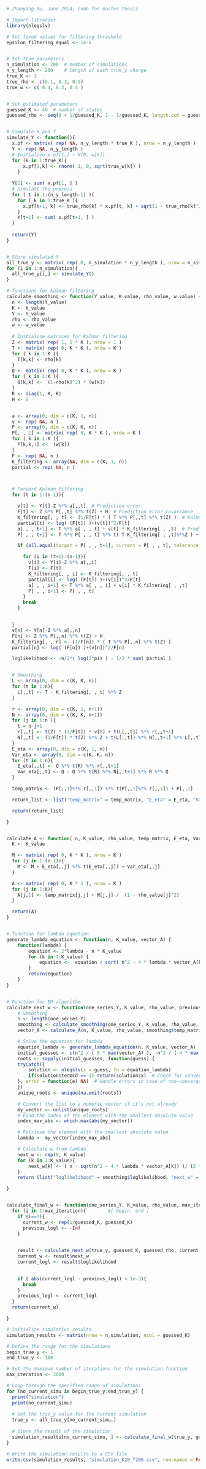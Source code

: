 

```r
# Zhaoyang Xu, June 2024, code for master thesis
```

```r
# Import libraries
library(nleqslv)
```


```r
# Set fixed values for filtering threshold
epsilon_filtering_equal <- 1e-6


# Set true parameters
n_simulation <- 200  # number of simulations
n_y_length <- 200    # length of each true_y change
true_K <- 3
true_rho <- c(0.1, 0.3, 0.5)
true_w <- c( 0.4, 0.2, 0.4 )


# Set estimated parameters
guessed_K <- 40  # number of states
guessed_rho <- seq(0 + 1/guessed_K, 1 - 1/guessed_K, length.out = guessed_K)


# Simulate X and Y
simulate_Y <- function(){
  x.pf <- matrix( rep( NA, n_y_length * true_K ), nrow = n_y_length )
  Y <- rep( NA, n_y_length )
  # Initialize x.pf[1,] ~ N(0, w[k])
  for (k in 1:true_K){
      x.pf[1,k] <- rnorm( 1, 0, sqrt(true_w[k]) ) 
    }
  
  Y[1] <- sum( x.pf[1, ] )
  # Simulate the process
  for ( t in 1:(n_y_length-1) ){
    for ( k in 1:true_K ){
      x.pf[t+1, k] <- true_rho[k] * x.pf[t, k] + sqrt(1 - true_rho[k]^2) * sqrt(true_w[k]) * rnorm(1, 0, 1)
    }
    Y[t+1] <- sum( x.pf[t+1, ] )
  }
  
  return(Y)
}


# Store simulated Y
all_true_y <- matrix( rep( 0, n_simulation * n_y_length ), nrow = n_simulation )
for (i in 1:n_simulation){
  all_true_y[i,] <- simulate_Y()
}

```


```r
# functions for kalman filtering
calculate_smoothing <- function(Y_value, K_value, rho_value, w_value) {
  n <- length(Y_value)
  K <- K_value
  Y <- Y_value
  rho <- rho_value
  w <- w_value
  
  # Initialize matrices for Kalman filtering
  Z <- matrix( rep( 1, 1 * K ), nrow = 1 )
  T <- matrix( rep( 0, K * K ), nrow = K )
  for ( k in 1:K ){
    T[k,k] <- rho[k]
  }
  Q <- matrix( rep( 0, K * K ), nrow = K )
  for ( k in 1:K ){
    Q[k,k] <-  (1-rho[k]^2) * (w[k])
  }
  R <- diag(1, K, K)
  H <- 0


  a <- array(0, dim = c(K, 1, n))
  v <- rep( NA, n )
  P <- array(0, dim = c(K, K, n))
  P[, , 1] <- matrix( rep( 0, K * K ), nrow = K )
  for ( k in 1:K ){
    P[k,k,1] <-  (w[k])
  }
  F <- rep( NA, n )
  K_filtering <- array(NA, dim = c(K, 1, n))
  partial <- rep( NA, n )



  # Forward Kalman filtering
  for (t in 1:(n-1)){

    v[t] <- Y[t]-Z %*% a[,,t]  # Prediction error
    F[t] <- Z %*% P[,,t] %*% t(Z) + H  # Prediction error covariance
    K_filtering[, , t] <- (1/F[t]) * ( T %*% P[,,t] %*% t(Z) )  # Kalman gain
    partial[t] <- log( (F[t]) )+(v[t])^2/F[t]
    a[ , , t+1] <- T %*% a[ , , t] + v[t] * K_filtering[ , ,t]  # Predict next state
    P[ , , t+1] <- T %*% P[ , , t] %*% t( T-K_filtering[ , ,t]%*%Z ) + R %*% Q %*% t(R)  # Predict error covariance

    if (all.equal(target = P[ , , t+1], current = P[ , , t], tolerance = epsilon_filtering_equal) == TRUE){  # Check for convergence

      for (i in (t+1):(n-1)){
        v[i] <- Y[i]-Z %*% a[,,i]
        F[i] <- F[t]
        K_filtering[, , i] <- K_filtering[, , t]
        partial[i] <- log( (F[t]) )+(v[i])^2/F[t]
        a[ , , i+1] <- T %*% a[ , , i] + v[i] * K_filtering[ , ,t]
        P[ , , i+1] <- P[ , , t]
      }
      break
    }


  }
  v[n] <- Y[n]-Z %*% a[,,n]
  F[n] <- Z %*% P[,,n] %*% t(Z) + H
  K_filtering[, , n] <- (1/F[n]) * ( T %*% P[,,n] %*% t(Z) )
  partial[n] <- log( (F[n]) )+(v[n])^2/F[n]

  loglikelihood <- -n/2*( log(2*pi) ) - 1/2 * sum( partial )


  # Smoothing
  L <- array(0, dim = c(K, K, n))
  for (t in 1:n){
    L[,,t] <- T - K_filtering[, , t] %*% Z
  }

  r <- array(0, dim = c(K, 1, n+1))
  N <- array(0, dim = c(K, K, n+1))
  for (j in 1:n ){
    t = n-j+1
    r[,,t] <- t(Z) * (1/F[t]) * v[t] + t(L[,,t]) %*% r[,,t+1]
    N[,,t] <- (1/F[t]) * t(Z) %*% Z + t(L[,,t]) %*% N[,,t+1] %*% L[,,t]
  }
  E_eta <- array(0, dim = c(K, 1, n))
  Var_eta <- array(0, dim = c(K, K, n))
  for (t in 1:n){
    E_eta[,,t] <- Q %*% t(R) %*% r[,,t+1]
    Var_eta[,,t] <- Q - Q %*% t(R) %*% N[,,t+1] %*% R %*% Q
  }

  temp_matrix <- (P[,,1]%*% r[,,1]) %*% t(P[,,1]%*% r[,,1]) + P[,,1] - P[,,1] %*% N[,,1]%*%P[,,1]

  return_list <- list("temp_matrix" = temp_matrix, "E_eta" = E_eta, "Var_eta" = Var_eta, "loglikelihood" = loglikelihood)

  return(return_list)

}


calculate_A <- function( n, K_value, rho_value, temp_matrix, E_eta, Var_eta){
  K <- K_value

  M <- matrix( rep( 0, K * K ), nrow = K )
  for (j in 1:(n-1)){
    M <- M + E_eta[,,j] %*% t(E_eta[,,j]) + Var_eta[,,j]
  }

  A <- matrix( rep( 0, K * 1 ), nrow = K )
  for (j in 1:K){
    A[j,1] <- temp_matrix[j,j] + M[j,j] /  (1 - rho_value[j]^2)
  }

  return(A)
}


# function for lambda equation
generate_lambda_equation <- function(n, K_value, vector_A) {
    function(lambda) {
        equation <- 2*lambda - n * K_value
        for (k in 1:K_value) {
            equation <-  equation + sqrt( n^2 - 4 * lambda * vector_A[k] )
        }
        return(equation)
    }
}


# Function for EM algorithm
calculate_next_w <- function(one_series_Y, K_value, rho_value, previous_w){
    # Smoothing
    n <- length(one_series_Y)
    smoothing <- calculate_smoothing(one_series_Y, K_value, rho_value, previous_w)
    vector_A <- calculate_A(n, K_value, rho_value, smoothing$temp_matrix, smoothing$E_eta, smoothing$Var_eta)

    # Solve the equation for lambda
    equation_lambda <- generate_lambda_equation(n, K_value, vector_A)
    initial_guesses <- c(n^2 / ( 8 * max(vector_A) ), -n^2 / ( 4 * max(vector_A) ))
    roots <- sapply(initial_guesses, function(guess) {
    tryCatch({
        solution <- nleqslv(x = guess, fn = equation_lambda)
        if(solution$termcd == 1) return(solution$x)  # Check for convergence
    }, error = function(e) NA)  # Handle errors in case of non-convergence
    })
    unique_roots <- unique(na.omit(roots))

    # Convert the list to a numeric vector if it's not already
    my_vector <- unlist(unique_roots)
    # Find the index of the element with the smallest absolute value
    index_max_abs <- which.max(abs(my_vector))

    # Retrieve the element with the smallest absolute value
    lambda <- my_vector[index_max_abs]

    # Calculate w from lambda
    next_w <- rep(0, K_value)
    for (k in 1:K_value){
        next_w[k] <- ( n - sqrt(n^2 - 4 * lambda * vector_A[k]) )/ (2 * lambda)
    }
    return (list("loglikelihood" = smoothing$loglikelihood, "next_w" = next_w))

}


calculate_final_w <- function(one_series_Y, K_value, rho_value, max_iteration){
  for (i in 1:max_iteration){        #[ begin, end ]
    if (i==1){
      current_w <- rep(1/guessed_K, guessed_K)
      previous_logl <- -Inf
    }

    
    result <- calculate_next_w(true_y, guessed_K, guessed_rho, current_w)
    current_w <- result$next_w
    current_logl <- result$loglikelihood

    
    if ( abs(current_logl - previous_logl) < 1e-3){
      break
    }
    previous_logl <- current_logl
  }
  return(current_w)

}

```


```r
# Initialize simulation_results
simulation_results <- matrix(nrow = n_simulation, ncol = guessed_K)

```


```r
# Define the range for the simulations
begin_true_y <- 1
end_true_y <- 100

# Set the maximum number of iterations for the simulation function
max_iteration <- 3000

# Loop through the specified range of simulations
for (no_current_simu in begin_true_y:end_true_y) {
  print("simulation")
  print(no_current_simu)
  
  # Get the true_y value for the current simulation
  true_y <- all_true_y[no_current_simu,]
  
  # Store the result of the simulation
  simulation_results[no_current_simu, ] <- calculate_final_w(true_y, guessed_K, guessed_rho, max_iteration)
}

# Write the simulation results to a CSV file
write.csv(simulation_results, "simulation_K20_T200.csv", row.names = FALSE)
```


